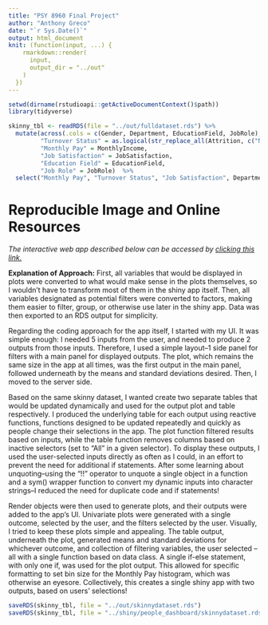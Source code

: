 ```yaml
---
title: "PSY 8960 Final Project"
author: "Anthony Greco"
date: "`r Sys.Date()`"
output: html_document
knit: (function(input, ...) {
    rmarkdown::render(
      input,
      output_dir = "../out"
    )
  })
---
```


```r
setwd(dirname(rstudioapi::getActiveDocumentContext()$path))
library(tidyverse)
```

```r
skinny_tbl <- readRDS(file = "../out/fulldataset.rds") %>% 
  mutate(across(.cols = c(Gender, Department, EducationField, JobRole), .fns = ~ factor(.)),
         "Turnover Status" = as.logical(str_replace_all(Attrition, c("No" = "FALSE", "Yes" = "TRUE"))),
         "Monthly Pay" = MonthlyIncome,
         "Job Satisfaction" = JobSatisfaction, 
         "Education Field" = EducationField,
         "Job Role" = JobRole)  %>%
  select("Monthly Pay", "Turnover Status", "Job Satisfaction", Department, EducationField, Gender, JobRole)
```

# **Reproducible Image and Online Resources**
*The interactive web app described below can be accessed by [clicking this link.](https://agreco003.shinyapps.io/people_dashboard/)*

**Explanation of Approach:**
First, all variables that would be displayed in plots were converted to what would make sense in the plots themselves, so I wouldn't have to transform most of them in the shiny app itself. Then, all variables designated as potential filters were converted to factors, making them easier to filter, group, or otherwise use later in the shiny app. Data was then exported to an RDS output for simplicity. 

Regarding the coding approach for the app itself, I started with my UI. It was simple enough: I needed 5 inputs from the user, and needed to produce 2 outputs from those inputs. Therefore, I used a simple layout--1 side panel for filters with a main panel for displayed outputs. The plot, which remains the same size in the app at all times, was the first output in the main panel, followed underneath by the means and standard deviations desired. Then, I moved to the server side. 

Based on the same skinny dataset, I wanted create two separate tables that would be updated dynamically and used for the output plot and table respectively. I produced the underlying table for each output using reactive functions, functions designed to be updated repeatedly and quickly as people change their selections in the app. The plot function filtered results based on inputs, while the table function removes columns based on inactive selectors (set to "All" in a given selector). To display these outputs, I used the user-selected inputs directly as often as I could, in an effort to prevent the need for additional if statements. After some learning about unquoting--using the "!!" operator to unquote a single object in a function and a sym() wrapper function to convert my dynamic inputs into character strings--I reduced the need for duplicate code and if statements! 

Render objects were then used to generate plots, and their outputs were added to the app's UI. Univariate plots were generated with a single outcome, selected by the user, and the filters selected by the user. Visually, I tried to keep these plots simple and appealing. The table output, underneath the plot, generated means and standard deviations for whichever outcome, and collection of filtering variables, the user selected -- all with a single function based on data class. A single if-else statement, with only one if, was used for the plot output. This allowed for specific formatting to set bin size for the Monthly Pay histogram, which was otherwise an eyesore. Collectively, this creates a single shiny app with two outputs, based on users' selections!

```r
saveRDS(skinny_tbl, file = "../out/skinnydataset.rds")
saveRDS(skinny_tbl, file = "../shiny/people_dashboard/skinnydataset.rds") #saved to both locations, one to preserve in the out folder (just in case) and one to run the app itself.
```